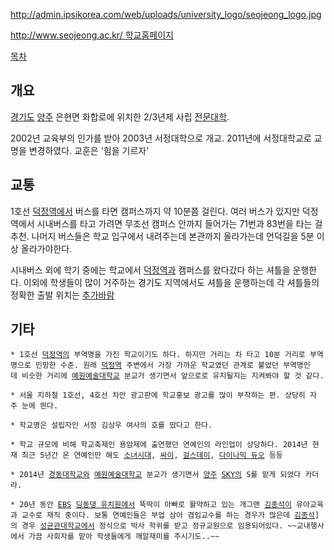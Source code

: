 http://admin.ipsikorea.com/web/uploads/university_logo/seojeong_logo.jpg

[[http://www.seojeong.ac.kr/ 학교홈페이지]]

[[목차]]

== 개요 ==

[[경기도]] [[양주]] 은현면 화합로에 위치한 2/3년제 사립 [[전문대학]].

2002년 교육부의 인가를 받아 2003년 서정대학으로 개교. 2011년에 서정대학교로 교명을 변경하였다. 교훈은 '힘을 기르자'


== 교통 ==

1호선 [[덕정역]]에서 버스를 타면 캠퍼스까지 약 10분쯤 걸린다. 여러 버스가 있지만 덕정역에서 시내버스를 타고 가려면 무조선 캠퍼스 안까지 들어가는 71번과 83번을 타는 걸 추천. 나머지 버스들은 학교 입구에서 내려주는데 본관까지 올라가는데 언덕길을 5분 이상 올라가야한다.

시내버스 외에 학기 중에는 학교에서 [[덕정역]]과 캠퍼스를 왔다갔다 하는 셔틀을 운행한다. 이외에 학생들이 많이 거주하는 경기도 지역에서도 셔틀을 운행하는데 각 셔틀들의 정확한 출발 위치는 [[추가바람]]


== 기타 ==

 * 1호선 [[덕정역]]의 부역명을 가진 학교이기도 하다. 하지만 거리는 차 타고 10분 거리로 부역명으로 민망한 수준. 원래 [[덕정역]] 주변에서 가장 가까운 학교였던 관계로 붙었던 부역명인데 비슷한 거리에 [[예원예술대학교]] 분교가 생기면서 앞으로로 유지될지는 지켜봐야 할 것 같다.

 * 서울 지하철 1호선, 4호선 차안 광고판에 학교홍보 광고를 많이 부착하는 편. 상당히 자주 눈에 띈다.

 * 학교명은 설립자인 서정 김상우 여사의 호를 땄다고 한다.

 * 학교 규모에 비해 학교축제인 용암제에 출연했던 연예인의 라인업이 상당하다. 2014년 현재 최근 5년간 온 연예인만 해도 [[소녀시대]], [[싸이]], [[걸스데이]], [[다이나믹 듀오]] 등등

 * 2014년 [[경동대학교]]와 [[예원예술대학교]] 분교가 생기면서 [[양주]] [[SKY]]의 S를 맡게 되었다 카더라.

 * 20년 동안 [[EBS]] [[딩동댕 유치원]]에서 뚝딱이 아빠로 활약하고 있는 개그맨 [[김종석]]이 유아교육과 교수로 재직 중이다. 보통 연예인들은 부업 삼아 겸임교수를 하는 경우가 많은데 [[김종석]]]의 경우 [[성균관대학교]]에서 정식으로 박사 학위를 받고 정규교원으로 임용되어있다. ~~교내행사에서 가끔 사회자를 맡아 학생들에게 깨알재미를 주시기도..~~
